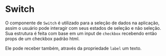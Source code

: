 

<Meta title='Data input/Switch' component={Switch} />

# Switch

O componente de `Switch` é utilizado para a seleção de dados na aplicação, assim o usuário pode interagir com seus estados de seleção e não seleção. Sua estrutura é feita com base em um input de `checkbox` recebendo então props de um checkbox padrão html.

<Preview>
  <Story
    name='Base'
    parameters={{
      design: {
        type: 'figma',
        url: 'https://www.figma.com/file/O3bKxIcsj2rc1FNIRclJyT/Saturn-System?node-id=248%3A643'
      }
    }}
  >
    <ThemeProvider>
      <Flex>
        <Switch name='base' defaultChecked />
        <Switch name='disabled_on' disabled defaultChecked />
        <Switch name='disabled_off' disabled />
      </Flex>
    </ThemeProvider>
  </Story>
</Preview>

Ele pode receber também, através da propriedade `label` um texto.

<Preview>
  <Story
    name='Base + text'
    parameters={{
      design: {
        type: 'figma',
        url: 'https://www.figma.com/file/O3bKxIcsj2rc1FNIRclJyT/Saturn-System?node-id=248%3A643'
      }
    }}
  >
    <ThemeProvider>
      <Flex>
        <Switch name='base_text' label='Label' defaultChecked mr={12} />
        <Switch name='disabled_on_text' label='Disabled selecionado' disabled defaultChecked mr={12} />
        <Switch name='disabled_off_text' label='Disabled descelecionado' disabled mr={12} />
      </Flex>
    </ThemeProvider>
  </Story>
</Preview>

<Props of={Switch} />
